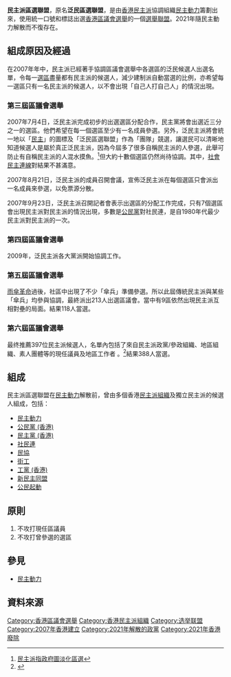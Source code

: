 {{香港政黨表
|中文名稱=民主派區選聯盟
|英文名稱=Democratic Coalition for DC Election
|黨徽文件名 =[[File:Emblem_of_Democratic_Coalition_for_DC_Election.png|150px]]
|色彩編碼=FFCC33
|組織形式=
|註冊編號=
|註冊名稱=
|頭銜1=領袖
|姓名1=（無）
|頭銜2=
|姓名2=
|頭銜3=
|姓名3=
|頭銜4=
|姓名4=
|頭銜5=
|姓名5=
|創立={{start date and age|2007|7|4}}
|解散={{end date and age|2021|2|27}}
|總部={{HKG}}
|黨員人數=
|象徵顏色={{color box|#FFCC33}} [[黃色|黃色]]<br>{{color box|#000000}} [[黑色|黑色]]
|政黨口號=
|選舉委員會選委數目=<!--{{Infobox political party/seats|0|1200|hex=#FFCC33|per=1}}-->
|立法會議席={{Infobox political party/seats|0|70|hex=#FFCC33|per=1}}
|區議會議席={{Infobox political party/seats|0|479|hex=#FFCC33|per=1}}
|政治派系=[[民主派_(香港)|民主派]]
|意識形態=
|政治立場=
|網站=
}}

'''民主派區選聯盟'''，原名'''泛民區選聯盟'''，是由[[香港|香港]][[民主派_(香港)|民主派]]協調組織[[民主動力|民主動力]]籌劃出來，使用統一口號和標誌出選[[香港區議會選舉|香港區議會選舉]]的一個[[選舉聯盟|選舉聯盟]]。2021年隨民主動力解散而不復存在。

==組成原因及經過==
在2007年年中，民主派已經著手協調區議會選舉中各選區的泛民候選人出選名單，令每一[[選區|選區]]盡量都有民主派的候選人，減少建制派自動當選的比例，亦希望每一選區只有一名民主派的候選人，以不會出現「自己人打自己人」的情況出現。

===第三屆區議會選舉===
{{main|泛民區選聯盟 (2007年)|2007年香港區議會選舉}}
2007年7月4日，泛民主派完成初步的出選選區分配合作，民主黨將會出選近三分之一的選區。他們希望在每一個選區至少有一名成員參選。另外，泛民主派將會統一地以「[[民主|民主]]」的圖標及「泛民區選聯盟」作為「團隊」競選，讓選民可以清晰地知道候選人是屬於真正泛民主派，因為今屆多了很多自稱民主派的人參選，此舉可防止有自稱民主派的人混水摸魚。<ref>[http://hk.news.yahoo.com/071109/12/2j6u8.html 民主派指政府圖淡化區選]</ref>但大約十數個選區仍然尚待協調。其中，[[社會民主連線|社會民主連線]]對結果不甚滿意。

2007年8月21日，泛民主派的成員召開會議，宣佈泛民主派在每個選區只會派出一名成員來參選，以免票源分散。

2007年9月23日，泛民主派召開記者會表示出選區的分配工作完成，只有7個選區會出現民主派對民主派的情況出現，多數是[[公民黨_(香港)|公民黨]]對社民連，是自1980年代最少民主派對民主派的一次。

===第四屆區議會選舉===
{{main|泛民區選聯盟 (2011年)|2011年香港區議會選舉}}
2009年，泛民主派各大黨派開始協調工作。

===第五屆區議會選舉===
{{main|泛民區選聯盟 (2015年)|2015年香港區議會選舉}}
[[雨傘革命|雨傘革命]]過後，社區中出現了不少「傘兵」準備參選。所以此屆傳統民主派與某些「傘兵」均參與協調，最終派出213人出選區議會。當中有9區依然出現民主派互相對壘的局面。結果118人當選。

===第六屆區議會選舉===
{{main|民主派區選聯盟 (2019年)|2019年香港區議會選舉}}
最终推薦397位民主派候選人，名單內包括了來自民主派政黨/參政組織、地區組織、素人團體等的現任議員及地區工作者 。<ref>{{Cite web |url=https://www.facebook.com/PowerForDemocracy/posts/2649525051772740 |title=民主派區選聯盟推薦名單正式公佈 |accessdate=2019-11-29 |archive-date=2020-08-26 |archive-url=https://web.archive.org/web/20200826041353/https://www.facebook.com/PowerForDemocracy/posts/2649525051772740/ |dead-url=no }}</ref>結果388人當選。

==組成==
民主派區選聯盟在[[民主動力|民主動力]]解散前，曾由多個香港[[香港民主派列表|民主派組織]]及獨立民主派的候選人組成，包括：
* [[民主動力|民主動力]]
* [[公民黨_(香港)|公民黨 (香港)]]
* [[民主黨_(香港)|民主黨 (香港)]]
* [[社民連|社民連]]
* [[民協|民協]]
* [[街工|街工]]
* [[工黨_(香港)|工黨 (香港)]]
* [[新民主同盟|新民主同盟]]
* [[公民起動|公民起動]]

==原則==
#不攻打現任區議員
#不攻打曾參選的選區

==參見==
* [[民主動力|民主動力]]

==資料來源==
<references/>
[[Category:香港區議會選舉|Category:香港區議會選舉]]
[[Category:香港民主派組織|Category:香港民主派組織]]
[[Category:选举联盟|Category:选举联盟]]
[[Category:2007年香港建立|Category:2007年香港建立]]
[[Category:2021年解散的政黨|Category:2021年解散的政黨]]
[[Category:2021年香港廢除|Category:2021年香港廢除]]